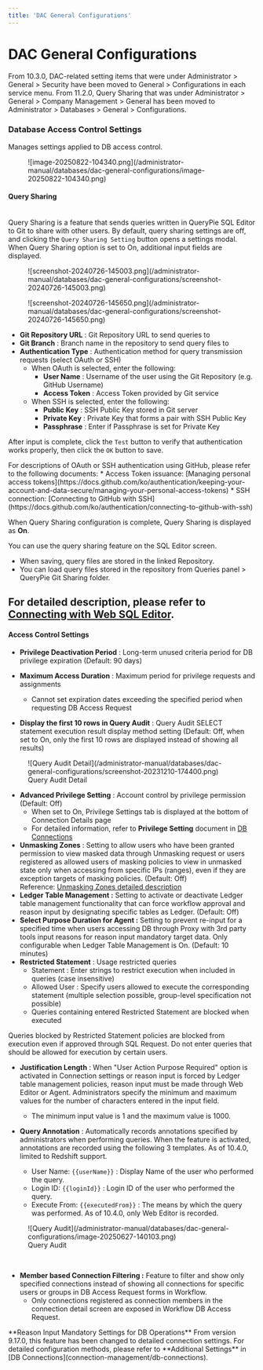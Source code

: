 ```yaml
---
title: 'DAC General Configurations'
---
```



# DAC General Configurations

<Callout type="info">
From 10.3.0, DAC-related setting items that were under Administrator &gt; General &gt; Security have been moved to General &gt; Configurations in each service menu.
From 11.2.0, Query Sharing that was under Administrator &gt; General &gt; Company Management &gt; General has been moved to Administrator &gt; Databases &gt; General &gt; Configurations.
</Callout>

### Database Access Control Settings

Manages settings applied to DB access control.

<figure data-layout="center" data-align="center">
![image-20250822-104340.png](/administrator-manual/databases/dac-general-configurations/image-20250822-104340.png)
</figure>


#### Query Sharing

<br/>Query Sharing is a feature that sends queries written in QueryPie SQL Editor to Git to share with other users. By default, query sharing settings are off, and clicking the `Query Sharing Setting` button opens a settings modal. When Query Sharing option is set to On, additional input fields are displayed.
<figure data-layout="center" data-align="center">
![screenshot-20240726-145003.png](/administrator-manual/databases/dac-general-configurations/screenshot-20240726-145003.png)
</figure>
<figure data-layout="center" data-align="center">
![screenshot-20240726-145650.png](/administrator-manual/databases/dac-general-configurations/screenshot-20240726-145650.png)
</figure>

*  **Git Repository URL**  : Git Repository URL to send queries to
*  **Git Branch**  : Branch name in the repository to send query files to
*  **Authentication Type**  : Authentication method for query transmission requests (select OAuth or SSH)
    * When OAuth is selected, enter the following:
        *  **User Name** : Username of the user using the Git Repository (e.g. GitHub Username)
        *  **Access Token**  : Access Token provided by Git service
    * When SSH is selected, enter the following:
        *  **Public Key**  : SSH Public Key stored in Git server
        *  **Private Key**  : Private Key that forms a pair with SSH Public Key
        *  **Passphrase**  : Enter if Passphrase is set for Private Key


After input is complete, click the `Test` button to verify that authentication works properly, then click the `OK` button to save.

<Callout type="info">
For descriptions of OAuth or SSH authentication using GitHub, please refer to the following documents:
* Access Token issuance: [Managing personal access tokens](https://docs.github.com/ko/authentication/keeping-your-account-and-data-secure/managing-your-personal-access-tokens)
* SSH connection: [Connecting to GitHub with SSH](https://docs.github.com/ko/authentication/connecting-to-github-with-ssh)
</Callout>


When Query Sharing configuration is complete, Query Sharing is displayed as **On**.

You can use the query sharing feature on the SQL Editor screen.

* When saving, query files are stored in the linked Repository.
* You can load query files stored in the repository from Queries panel &gt; QueryPie Git Sharing folder.

For detailed description, please refer to [Connecting with Web SQL Editor](../../user-manual/database-access-control/connecting-with-web-sql-editor).
---

#### Access Control Settings


*  **Privilege Deactivation Period** : Long-term unused criteria period for DB privilege expiration (Default: 90 days)
*  **Maximum Access Duration** : Maximum period for privilege requests and assignments
    * Cannot set expiration dates exceeding the specified period when requesting DB Access Request

*  **Display the first 10 rows in Query Audit** : Query Audit SELECT statement execution result display method setting (Default: Off, when set to On, only the first 10 rows are displayed instead of showing all results)

<figure data-layout="center" data-align="center">
![Query Audit Detail](/administrator-manual/databases/dac-general-configurations/screenshot-20231210-174400.png)
<figcaption>
Query Audit Detail
</figcaption>
</figure>

*  **Advanced Privilege Setting**  : Account control by privilege permission (Default: Off)
    * When set to On, Privilege Settings tab is displayed at the bottom of Connection Details page
    * For detailed information, refer to **Privilege Setting** document in [DB Connections](connection-management/db-connections)
*  **Unmasking Zones** : Setting to allow users who have been granted permission to view masked data through Unmasking request or users registered as allowed users of masking policies to view in unmasked state only when accessing from specific IPs (ranges), even if they are exception targets of masking policies. (Default: Off) <br/>Reference: [Unmasking Zones detailed description](dac-general-configurations/unmasking-zones)
*  **Ledger Table Management :**  Setting to activate or deactivate Ledger table management functionality that can force workflow approval and reason input by designating specific tables as Ledger. (Default: Off)
*  **Select Purpose Duration for Agent :**  Setting to prevent re-input for a specified time when users accessing DB through Proxy with 3rd party tools input reasons for reason input mandatory target data. Only configurable when Ledger Table Management is On. (Default: 10 minutes)
*  **Restricted Statement**  : Usage restricted queries
    * Statement : Enter strings to restrict execution when included in queries (case insensitive)
    * Allowed User : Specify users allowed to execute the corresponding statement (multiple selection possible, group-level specification not possible)
    * Queries containing entered Restricted Statement are blocked when executed

<Callout type="important">
Queries blocked by Restricted Statement policies are blocked from execution even if approved through SQL Request. Do not enter queries that should be allowed for execution by certain users.
</Callout>

*  **Justification Length**  : When "User Action Purpose Required" option is activated in Connection settings or reason input is forced by Ledger table management policies, reason input must be made through Web Editor or Agent. Administrators specify the minimum and maximum values for the number of characters entered in the input field.
    * The minimum input value is 1 and the maximum value is 1000.<br/>

*  **Query Annotation**  : Automatically records annotations specified by administrators when performing queries. When the feature is activated, annotations are recorded using the following 3 templates. As of 10.4.0, limited to Redshift support.
    * User Name: `{{userName}}` : Display Name of the user who performed the query.
    * Login ID: `{{loginId}}` : Login ID of the user who performed the query.
    * Execute From: `{{executedFrom}}` : The means by which the query was performed. As of 10.4.0, only Web Editor is recorded. 

<figure data-layout="center" data-align="center">
![Query Audit](/administrator-manual/databases/dac-general-configurations/image-20250627-140103.png)
<figcaption>
Query Audit
</figcaption>
</figure>

<br/>

*  **Member based Connection Filtering :**  Feature to filter and show only specified connections instead of showing all connections for specific users or groups in DB Access Request forms in Workflow. 
    * Only connections registered as connection members in the connection detail screen are exposed in Workflow DB Access Request.<br/>

<Callout type="info">
**Reason Input Mandatory Settings for DB Operations**
From version 9.17.0, this feature has been changed to detailed connection settings. For detailed configuration methods, please refer to **Additional Settings** in [DB Connections](connection-management/db-connections).
</Callout>
